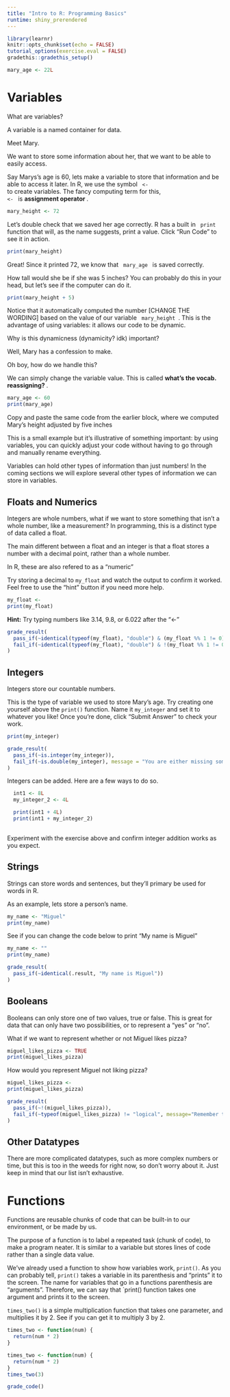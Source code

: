 ```yaml
---
title: "Intro to R: Programming Basics"
runtime: shiny_prerendered
---
```


```r
library(learnr)
knitr::opts_chunk$set(echo = FALSE)
tutorial_options(exercise.eval = FALSE)
gradethis::gradethis_setup()
```

```r
mary_age <- 22L
```

# Variables

What are variables?

A variable is a named container for data. 

<!-- Uhh home canners write the name of the stuff and the date that's being canned. Think of it like that. You're telling the computer "name something and keep the information about it" so you don't have to --> 

Meet Mary. 

<!-- doodle or something cute -->

We want to store some information about her, that we want to be able to easily access. 

<!-- Doodle of Mary saying she's 72 inches tall --> 
Say Marys's age is 60, lets make a variable to store that information and be able to access it later.
In R, we use the symbol <code> <- </code> to create variables. 
The fancy computing term for this, <code> <- </code> is <b> assignment operator </b>. 

```r
mary_height <- 72
```

Let's double check that we saved her age correctly. R has a built in <code> print </code> function that will, as the name suggests, print a value. Click "Run Code" to see it in action.

```r
print(mary_height)
```

Great! Since it printed 72, we know that <code> mary_age </code> is saved correctly. 

How tall would she be if she was 5 inches? You can probably do this in your head, but let's see if the computer can do it. 

```r
print(mary_height + 5)
```

Notice that it automatically computed the number [CHANGE THE WORDING] based on the value of our variable <code> mary_height </code>. 
This is the advantage of using variables: it allows our code to be dynamic. 

Why is this dynamicness (dynamicity? idk) important? 

Well, Mary has a confession to make. 

<!-- Mary doodle, she lied about her height! She's actually 60 inches tall. -->

Oh boy, how do we handle this?

We can simply change the variable value. This is called <b> what's the vocab. reassigning? </b>. 

```r
mary_age <- 60
print(mary_age)
```

Copy and paste the same code from the earlier block, where we computed Mary's height adjusted by five inches 

<!-- Maybe add like a thing of "copy/paste the same code from the earlier block. Look! We didn't change our code, but mary_age + 5 is updated. That's one of the advantages of using variables. You can easily change the value without having to manually go back and mess with blah blah blah code. 
I can't figure out how to add the code block. --> 

This is a small example but it's illustrative of something important: by using variables, you can quickly adjust your code without having to go through and manually rename everything. 

<!-- Ella make this more eloquent --> 

Variables can hold other types of information than just numbers! In the coming sections we will explore several other types of information we can store in variables.

<!-- Maybe add an exercise here, assign your own variable for Mary's friend Miguel. How tall is he? Print it to make sure it's correct. Just make sure they create a float/whatever it's called and print it.--> 

## Floats and Numerics 

<!-- Beginnings of data types. What is a float? 

I just moved this here, you can edit content how you like to make it make sense--> 

<!-- introduction to numeric operations etc. --> 

Integers are whole numbers, what if we want to store something that isn't a whole number, like a measurement? In programming, this is a distinct type of data called a float.

The main different between a float and an integer is that a float stores a number with a decimal point, rather than a whole number.

In R, these are also refered to as a "numeric"

Try storing a decimal to `my_float` and watch the output to confirm it worked. Feel free to use the "hint" button if you need more help.

```r
my_float <- 
print(my_float)
```

::: {#float-example-hint}
**Hint:** Try typing numbers like 3.14, 9.8, or 6.022 after the "\<-"
:::

```r
grade_result(
  pass_if(~identical(typeof(my_float), "double") & (my_float %% 1 != 0)),
  fail_if(~identical(typeof(my_float), "double") & !(my_float %% 1 != 0), message="R techinically considers your response a float because there isn't an \"L\" after it, but it is best to try again with a decimal value for the sake of the exercise.")
)
```


## Integers

Integers store our countable numbers. 

<!-- I think this bit should introduce age. --> 

<!-- Justification: It's unusual to have ages as a float. We don't say I'm 32.64829 years old; you say I'm 32. --> 
This is the type of variable we used to store Mary's age. Try creating one yourself above the `print()` function. Name it `my_integer` and set it to whatever you like! Once you're done, click "Submit Answer" to check your work.

```r

print(my_integer)
```

```r
grade_result(
  pass_if(~is.integer(my_integer)),
  fail_if(~is.double(my_integer), message = "You are either missing something after your number, or you aren't typing in a whole number. Check the above examples.")
)
```

Integers can be added. Here are a few ways to do so.

```r
  int1 <- 8L
  my_integer_2 <- 4L

  print(int1 + 4L)
  print(int1 + my_integer_2)
  
```

Experiment with the exercise above and confirm integer addition works as you expect.

## Strings

Strings can store words and sentences, but they'll primary be used for words in R.

As an example, lets store a person's name.

```r
my_name <- "Miguel"
print(my_name)
```

See if you can change the code below to print "My name is Miguel"

```r
my_name <- ""
print(my_name)
```

```r
grade_result(
  pass_if(~identical(.result, "My name is Miguel"))
)
```

## Booleans

<!-- Lead with the example. We're building our profile on Miguel. We know his age (float), his XYZ (int), his name (string). Now we want to store a value of whether he likes pizza or not. This can have two values TRUE or FALSE. that's our window into boolean--> 

Booleans can only store one of two values, true or false. This is great for data that can only have two possibilities, or to represent a "yes" or "no".

<!--Kind of a silly example, I plan to change it-->

What if we want to represent whether or not Miguel likes pizza?

```r
miguel_likes_pizza <- TRUE
print(miguel_likes_pizza)
```

How would you represent Miguel not liking pizza?

```r
miguel_likes_pizza <-
print(miguel_likes_pizza)
```

```r
grade_result(
  pass_if(~!(miguel_likes_pizza)),
  fail_if(~typeof(miguel_likes_pizza) != "logical", message="Remember that booleans can only hold \"TRUE\" or \"FALSE\"")
)

```

## Other Datatypes

There are more complicated datatypes, such as more complex numbers or time, but this is too in the weeds for right now, so don't worry about it. Just keep in mind that our list isn't exhaustive.

# Functions

Functions are reusable chunks of code that can be built-in to our environment, or be made by us.

<!-- If variables are nouns, functions are verbs. Maybe we can do something with the person profile!

1. Function age_in_five_years -> return age + 5
2. Function is_old -> for conditional 
3. We don't need to cover loops do we?
Like we want a function is_old() (NOT A GREAT IDEA JUST WHAT'S COMING TO MIND). If age geq 100, return TRUE. else return false. 

Maybe that's too much to introduce a conditional. --> 

The purpose of a function is to label a repeated task (chunk of code), to make a program neater. It is similar to a variable but stores lines of code rather than a single data value.

We've already used a function to show how variables work, `print()`. As you can probably tell, `print()` takes a variable in its parenthesis and "prints" it to the screen. The name for variables that go in a functions parenthesis are "arguments". Therefore, we can say that \`print() function takes one argument and prints it to the screen.

`times_two()` is a simple multiplication function that takes one parameter, and multiplies it by 2. See if you can get it to multiply 3 by 2.

```r
times_two <- function(num) {
  return(num * 2)
}
```

```r
times_two <- function(num) {
  return(num * 2)
}
times_two(3)
```

```r
grade_code()
```
